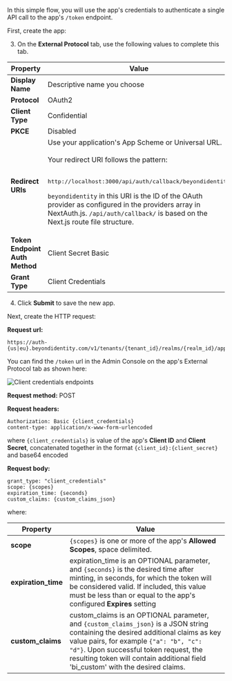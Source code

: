 In this simple flow, you will use the app's credentials to authenticate a single API call to the app's `/token` endpoint.

First, create the app:


<AddAppAdminConsole />

3. On the **External Protocol** tab, use the following values to complete this tab.

| Property                       | Value                                                                                                                                                                                                                                                                                                                                                                                                                              |
| ------------------------------ | ---------------------------------------------------------------------------------------------------------------------------------------------------------------------------------------------------------------------------------------------------------------------------------------------------------------------------------------------------------------------------------------------------------------------------------- |
| **Display Name**               | Descriptive name you choose                                                                                                                                                                                                                                                                                                                                                                                                        |
| **Protocol**                   | OAuth2                                                                                                                                                                                                                                                                                                                                                                                                                             |
| **Client Type**                | Confidential                                                                                                                                                                                                                                                                                                                                                                                                                       |
| **PKCE**                       | Disabled                                                                                                                                                                                                                                                                                                                                                                                                                           |
| **Redirect URIs**              | Use your application's App Scheme or Universal URL.<br /><br />Your redirect URI follows the pattern:<br /><br /><pre>http://localhost:3000/api/auth/callback/beyondidentity</pre><div class= "note-message note-message-table"><p>`beyondidentity` in this URI is the ID of the OAuth provider as configured in the providers array in NextAuth.js. `/api/auth/callback/` is based on the Next.js route file structure.</p></div> |
| **Token Endpoint Auth Method** | Client Secret Basic                                                                                                                                                                                                                                                                                                                                                                                                                |
| **Grant Type**                 | Client Credentials                                                                                                                                                                                                                                                                                                                                                                                                                 |

4. Click **Submit** to save the new app.

Next, create the HTTP request:

**Request url:**

```http
https://auth-{us|eu}.beyondidentity.com/v1/tenants/{tenant_id}/realms/{realm_id}/applications/{application_id}/token
```

You can find the `/token` url in the Admin Console on the app's External Protocol tab as shown here:

![Client credentials endpoints](../images/admin-console/client-credentials-app-endpoints.png)

**Request method:** POST

**Request headers:**

```http
Authorization: Basic {client_credentials}
content-type: application/x-www-form-urlencoded
```

where `{client_credentials}` is value of the app's **Client ID** and **Client Secret**, concatenated together in the format `{client_id}:{client_secret}` and base64 encoded

**Request body:**

```http
grant_type: "client_credentials"
scope: {scopes}
expiration_time: {seconds}
custom_claims: {custom_claims_json}
```

where:

| Property            | Value                                                                                                                                                                                                                                                                                                      |
| ------------------- | ---------------------------------------------------------------------------------------------------------------------------------------------------------------------------------------------------------------------------------------------------------------------------------------------------------- |
| **scope**           | `{scopes}` is one or more of the app's **Allowed Scopes**, space delimited.                                                                                                                                                                                                                                |
| **expiration_time** | expiration_time is an OPTIONAL parameter, and `{seconds}` is the desired time after minting, in seconds, for which the token will be considered valid. If included, this value must be less than or equal to the app's configured **Expires** setting                                                      |
| **custom_claims**   | custom_claims is an OPTIONAL parameter, and `{custom_claims_json}` is a JSON string containing the desired additional claims as key value pairs, for example `{"a": "b", "c": "d"}`. Upon successful token request, the resulting token will contain additional field 'bi_custom' with the desired claims. |
